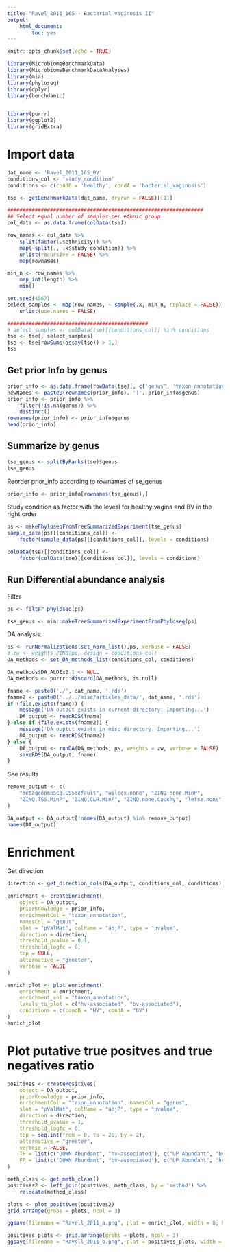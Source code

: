 ```yaml
---
title: "Ravel_2011_16S - Bacterial vaginosis II"
output:
    html_document:
        toc: yes
---
```


```r
knitr::opts_chunk$set(echo = TRUE)
```

```r
library(MicrobiomeBenchmarkData)
library(MicrobiomeBenchmarkDataAnalyses)
library(mia)
library(phyloseq)
library(dplyr)
library(benchdamic)


library(purrr)
library(ggplot2)
library(gridExtra)
```

# Import data

```r
dat_name <- 'Ravel_2011_16S_BV'
conditions_col <- 'study_condition'
conditions <- c(condB = 'healthy', condA = 'bacterial_vaginosis')

tse <- getBenchmarkData(dat_name, dryrun = FALSE)[[1]]

################################################################
## Select equal number of samples per ethnic group
col_data <- as.data.frame(colData(tse))

row_names <- col_data %>% 
    split(factor(.$ethnicity)) %>% 
    map(~split(., .x$study_condition)) %>% 
    unlist(recursive = FALSE) %>% 
    map(rownames)

min_n <- row_names %>% 
    map_int(length) %>% 
    min()

set.seed(4567)
select_samples <- map(row_names, ~ sample(.x, min_n, replace = FALSE)) %>% 
    unlist(use.names = FALSE)

##############################################
# aelect_samples <- colData(tse)[[conditions_col]] %in% conditions
tse <- tse[, select_samples]
tse <- tse[rowSums(assay(tse)) > 1,] 
tse
```

## Get prior Info by genus 

```r
prior_info <- as.data.frame(rowData(tse)[, c('genus', 'taxon_annotation')])
newNames <- paste0(rownames(prior_info), '|', prior_info$genus)
prior_info <- prior_info %>% 
    filter(!is.na(genus)) %>% 
    distinct()
rownames(prior_info) <- prior_info$genus
head(prior_info)
```

## Summarize by genus

```r
tse_genus <- splitByRanks(tse)$genus
tse_genus
```

Reorder prior_info according to rownames of se_genus

```r
prior_info <- prior_info[rownames(tse_genus),]
```

Study condition as factor with the levesl for healthy vagina and BV in the
right order

```r
ps <- makePhyloseqFromTreeSummarizedExperiment(tse_genus)
sample_data(ps)[[conditions_col]] <- 
    factor(sample_data(ps)[[conditions_col]], levels = conditions)

colData(tse)[[conditions_col]] <- 
    factor(colData(tse)[[conditions_col]], levels = conditions)

```


## Run Differential abundance analysis

Filter

```r
ps <- filter_phyloseq(ps)

tse_genus <- mia::makeTreeSummarizedExperimentFromPhyloseq(ps)
```

DA analysis:

```r




ps <- runNormalizations(set_norm_list(),ps, verbose = FALSE)
# zw <- weights_ZINB(ps, design = conditions_col)
DA_methods <- set_DA_methods_list(conditions_col, conditions)

DA_methods$DA_ALDEx2.1 <- NULL
DA_methods <- purrr::discard(DA_methods, is.null)
```

```r
fname <- paste0('./', dat_name, '.rds')
fname2 <- paste0('../../misc/articles_data/', dat_name, '.rds')
if (file.exists(fname)) {
    message('DA output exists in current directory. Importing...')
    DA_output <- readRDS(fname)
} else if (file.exists(fname2)) {
    message('DA ouptut exists in misc directory. Importing...')
    DA_output <- readRDS(fname2)
} else {
    DA_output <- runDA(DA_methods, ps, weights = zw, verbose = FALSE) 
    saveRDS(DA_output, fname)
} 
```

See results

```r
remove_output <- c(
    "metagenomeSeq.CSSdefault", "wilcox.none", "ZINQ.none.MinP", 
    "ZINQ.TSS.MinP", "ZINQ.CLR.MinP", "ZINQ.none.Cauchy", "lefse.none"
)

DA_output <- DA_output[!names(DA_output) %in% remove_output]
names(DA_output)
```

# Enrichment

Get direction

```r
direction <- get_direction_cols(DA_output, conditions_col, conditions)
```


```r
enrichment <- createEnrichment(
    object = DA_output,
    priorKnowledge = prior_info,
    enrichmentCol = "taxon_annotation",
    namesCol = "genus",
    slot = "pValMat", colName = "adjP", type = "pvalue",
    direction = direction,
    threshold_pvalue = 0.1,
    threshold_logfc = 0,
    top = NULL, 
    alternative = "greater",
    verbose = FALSE 
)
```


```r
enrich_plot <- plot_enrichment(
    enrichment = enrichment, 
    enrichment_col = "taxon_annotation",
    levels_to_plot = c("hv-associated", "bv-associated"),
    conditions = c(condB = "HV", condA = "BV") 
)
enrich_plot
```

# Plot putative true positves and true negatives ratio

```r
positives <- createPositives(
    object = DA_output, 
    priorKnowledge = prior_info, 
    enrichmentCol = "taxon_annotation", namesCol = "genus",
    slot = "pValMat", colName = "adjP", type = "pvalue",
    direction = direction,
    threshold_pvalue = 1,
    threshold_logfc = 0,
    top = seq.int(from = 0, to = 20, by = 2),
    alternative = "greater",
    verbose = FALSE,
    TP = list(c("DOWN Abundant", "hv-associated"), c("UP Abundant", "bv-associated")),
    FP = list(c("DOWN Abundant", "bv-associated"), c("UP Abundant", "hv-associated"))
)
```


```r
meth_class <- get_meth_class() 
positives2 <- left_join(positives, meth_class, by = 'method') %>% 
    relocate(method_class)
```


```r
plots <- plot_positives(positives2)
grid.arrange(grobs = plots, ncol = 3)
```





```r

ggsave(filename = "Ravell_2011_a.png", plot = enrich_plot, width = 8, height = 5)

positives_plots <- grid.arrange(grobs = plots, ncol = 3)
ggsave(filename = "Ravell_2011_b.png", plot = positives_plots, width = 10, height = 6)
```



